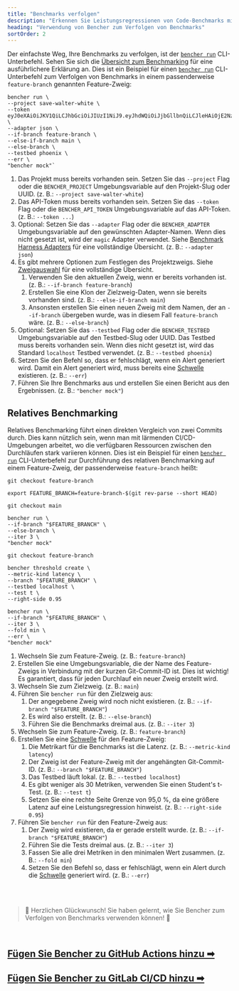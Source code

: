 ```yaml
---
title: "Benchmarks verfolgen"
description: "Erkennen Sie Leistungsregressionen von Code-Benchmarks mit historischem kontinuierlichem Benchmarking oder relativem kontinuierlichem Benchmarking"
heading: "Verwendung von Bencher zum Verfolgen von Benchmarks"
sortOrder: 2
---
```


Der einfachste Weg, Ihre Benchmarks zu verfolgen, ist der <code><a href="/docs/de/explanation/bencher-run">bencher run</a></code> CLI-Unterbefehl.
Sehen Sie sich die [Übersicht zum Benchmarking](/docs/de/explanation/benchmarking) für eine ausführlichere Erklärung an.
Dies ist ein Beispiel für einen <code><a href="/docs/de/explanation/bencher-run">bencher run</a></code> CLI-Unterbefehl zum Verfolgen von Benchmarks in einem passenderweise `feature-branch` genannten Feature-Zweig:

```
bencher run \
--project save-walter-white \
--token eyJ0eXAiOiJKV1QiLCJhbGciOiJIUzI1NiJ9.eyJhdWQiOiJjbGllbnQiLCJleHAiOjE2NzQwNjA3NTAsImlhdCI6MTY3MTQ2ODc1MCwiaXNzIjoiYmVuY2hlci5kZXYiLCJzdWIiOiJzYXVsQGJldHRlcmNhbGxzYXVsLmNvbSIsIm9yZyI6bnVsbH0.CABcvWlPobAHs7wsdR6wX5p0R2jaCd7RmpsnMp5pwEc \
--adapter json \
--if-branch feature-branch \
--else-if-branch main \
--else-branch \
--testbed phoenix \
--err \
"bencher mock"`
```

1. Das Projekt muss bereits vorhanden sein. Setzen Sie das `--project` Flag oder die `BENCHER_PROJECT` Umgebungsvariable auf den Projekt-Slug oder UUID. (z. B.: `--project save-walter-white`)
1. Das API-Token muss bereits vorhanden sein. Setzen Sie das `--token` Flag oder die `BENCHER_API_TOKEN` Umgebungsvariable auf das API-Token. (z. B.: `--token ...`)
1. Optional: Setzen Sie das `--adapter` Flag oder die `BENCHER_ADAPTER` Umgebungsvariable auf den gewünschten Adapter-Namen. Wenn dies nicht gesetzt ist, wird der `magic` Adapter verwendet. Siehe [Benchmark Harness Adapters](/docs/de/explanation/adapters) für eine vollständige Übersicht. (z. B.: `--adapter json`)
1. Es gibt mehrere Optionen zum Festlegen des Projektzweigs. Siehe [Zweigauswahl](/docs/de/explanation/branch-selection) für eine vollständige Übersicht.
    1. Verwenden Sie den aktuellen Zweig, wenn er bereits vorhanden ist. (z. B.: `--if-branch feature-branch`)
    1. Erstellen Sie eine Klon der Zielzweig-Daten, wenn sie bereits vorhanden sind. (z. B.: `--else-if-branch main`)
    1. Ansonsten erstellen Sie einen neuen Zweig mit dem Namen, der an `--if-branch` übergeben wurde, was in diesem Fall `feature-branch` wäre. (z. B.: `--else-branch`)
1. Optional: Setzen Sie das `--testbed` Flag oder die `BENCHER_TESTBED` Umgebungsvariable auf den Testbed-Slug oder UUID. Das Testbed muss bereits vorhanden sein. Wenn dies nicht gesetzt ist, wird das Standard `localhost` Testbed verwendet. (z. B.: `--testbed phoenix`)
1. Setzen Sie den Befehl so, dass er fehlschlägt, wenn ein Alert generiert wird. Damit ein Alert generiert wird, muss bereits eine [Schwelle](/docs/de/explanation/thresholds) existieren. (z. B.: `--err`)
1. Führen Sie Ihre Benchmarks aus und erstellen Sie einen Bericht aus den Ergebnissen. (z. B.: `"bencher mock"`)

## Relatives Benchmarking

Relatives Benchmarking führt einen direkten Vergleich von zwei Commits durch.
Dies kann nützlich sein, wenn man mit lärmenden CI/CD-Umgebungen arbeitet,
wo die verfügbaren Ressourcen zwischen den Durchläufen stark variieren können.
Dies ist ein Beispiel für einen <code><a href="/docs/de/explanation/bencher-run">bencher run</a></code> CLI-Unterbefehl zur Durchführung des relativen Benchmarking auf einem Feature-Zweig, der passenderweise `feature-branch` heißt:

```
git checkout feature-branch

export FEATURE_BRANCH=feature-branch-$(git rev-parse --short HEAD)

git checkout main

bencher run \
--if-branch "$FEATURE_BRANCH" \
--else-branch \
--iter 3 \
"bencher mock"

git checkout feature-branch

bencher threshold create \
--metric-kind latency \
--branch "$FEATURE_BRANCH" \
--testbed localhost \
--test t \
--right-side 0.95

bencher run \
--if-branch "$FEATURE_BRANCH" \
--iter 3 \
--fold min \
--err \
"bencher mock"
```

1. Wechseln Sie zum Feature-Zweig. (z. B.: `feature-branch`)
1. Erstellen Sie eine Umgebungsvariable, die der Name des Feature-Zweigs in Verbindung mit der kurzen Git-Commit-ID ist. Dies ist wichtig! Es garantiert, dass für jeden Durchlauf ein neuer Zweig erstellt wird.
1. Wechseln Sie zum Zielzweig. (z. B.: `main`)
1. Führen Sie `bencher run` für den Zielzweig aus:
    1. Der angegebene Zweig wird noch nicht existieren. (z. B.: `--if-branch "$FEATURE_BRANCH"`)
    1. Es wird also erstellt. (z. B.: `--else-branch`)
    1. Führen Sie die Benchmarks dreimal aus. (z. B.: `--iter 3`)
1. Wechseln Sie zum Feature-Zweig. (z. B.: `feature-branch`)
1. Erstellen Sie eine [Schwelle](/docs/de/explanation/thresholds) für den Feature-Zweig:
    1. Die Metrikart für die Benchmarks ist die Latenz. (z. B.: `--metric-kind latency`)
    1. Der Zweig ist der Feature-Zweig mit der angehängten Git-Commit-ID. (z. B.: `--branch "$FEATURE_BRANCH"`)
    1. Das Testbed läuft lokal. (z. B.: `--testbed localhost`)
    1. Es gibt weniger als 30 Metriken, verwenden Sie einen Student's t-Test. (z. B.: `--test t`)
    1. Setzen Sie eine rechte Seite Grenze von 95,0 %, da eine größere Latenz auf eine Leistungsregression hinweist. (z. B.: `--right-side 0.95`)
1. Führen Sie `bencher run` für den Feature-Zweig aus:
    1. Der Zweig wird existieren, da er gerade erstellt wurde. (z. B.: `--if-branch "$FEATURE_BRANCH"`)
    1. Führen Sie die Tests dreimal aus. (z. B.: `--iter 3`)
    1. Fassen Sie alle drei Metriken in den minimalen Wert zusammen. (z. B.: `--fold min`)
    1. Setzen Sie den Befehl so, dass er fehlschlägt, wenn ein Alert durch die [Schwelle](/docs/de/explanation/thresholds) generiert wird. (z. B.: `--err`)

<br/>
<br/>

> 🐰 Herzlichen Glückwunsch! Sie haben gelernt, wie Sie Bencher zum Verfolgen von Benchmarks verwenden können! 🎉

<br/>

<h2><a href="/docs/de/how-to/github-actions">Fügen Sie Bencher zu GitHub Actions hinzu ➡</a></h2>
<h2><a href="/docs/de/how-to/gitlab-ci-cd">Fügen Sie Bencher zu GitLab CI/CD hinzu ➡</a></h2>
